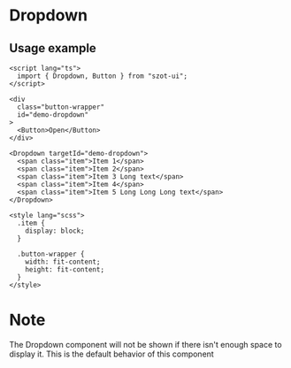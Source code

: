 
<Meta of={DropdownStories} />

# Dropdown

<ArgTypes of={Dropdown} />

## Usage example

```svelte
<script lang="ts">
  import { Dropdown, Button } from "szot-ui";
</script>

<div
  class="button-wrapper"
  id="demo-dropdown"
>
  <Button>Open</Button>
</div>

<Dropdown targetId="demo-dropdown">
  <span class="item">Item 1</span>
  <span class="item">Item 2</span>
  <span class="item">Item 3 Long text</span>
  <span class="item">Item 4</span>
  <span class="item">Item 5 Long Long Long text</span>
</Dropdown>

<style lang="scss">
  .item {
    display: block;
  }

  .button-wrapper {
    width: fit-content;
    height: fit-content;
  }
</style>
```

# Note

The Dropdown component will not be shown if there isn't enough space to display it. This is the
default behavior of this component
